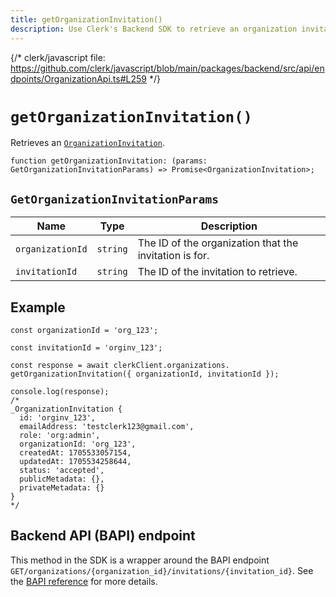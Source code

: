 ```yaml
---
title: getOrganizationInvitation()
description: Use Clerk's Backend SDK to retrieve an organization invitation.
---
```


{/* clerk/javascript file: https://github.com/clerk/javascript/blob/main/packages/backend/src/api/endpoints/OrganizationApi.ts#L259 */}

# `getOrganizationInvitation()`

Retrieves an [`OrganizationInvitation`](/docs/references/backend/types/backend-organization-invitation).

```tsx {{ prettier: false }}
function getOrganizationInvitation: (params: GetOrganizationInvitationParams) => Promise<OrganizationInvitation>;
```

## `GetOrganizationInvitationParams`

| Name | Type | Description |
| - | - | - |
| `organizationId` | `string` | The ID of the organization that the invitation is for. |
| `invitationId` | `string` | The ID of the invitation to retrieve. |

## Example

```tsx {{ prettier: false }}
const organizationId = 'org_123';

const invitationId = 'orginv_123';

const response = await clerkClient.organizations.
getOrganizationInvitation({ organizationId, invitationId });

console.log(response);
/*
_OrganizationInvitation {
  id: 'orginv_123',
  emailAddress: 'testclerk123@gmail.com',
  role: 'org:admin',
  organizationId: 'org_123',
  createdAt: 1705533057154,
  updatedAt: 1705534258644,
  status: 'accepted',
  publicMetadata: {},
  privateMetadata: {}
}
*/
```

## Backend API (BAPI) endpoint

This method in the SDK is a wrapper around the BAPI endpoint `GET/organizations/{organization_id}/invitations/{invitation_id}`. See the [BAPI reference](/docs/reference/backend-api/tag/Organization-Invitations#operation/GetOrganizationInvitation) for more details.
